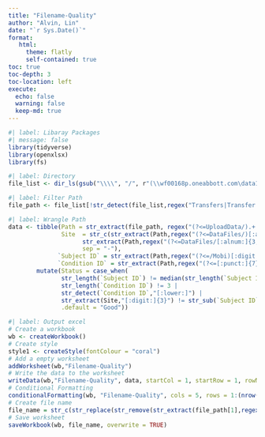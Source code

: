 ```yaml
---
title: "Filename-Quality"
author: "Alvin, Lin"
date: "`r Sys.Date()`"
format:
   html:
     theme: flatly
     self-contained: true
toc: true
toc-depth: 3
toc-location: left
execute:
  echo: false
  warning: false 
  keep-md: true
---
```


<!-- UUU \\wf00168p.oneabbott.com\data1\CDM\ALB-US-EXP-21001\UploadData\AUU\AUU_DataFiles -->
<!-- \\wf00168p.oneabbott.com\data1\CDM\ADC-US-RES-23241\SE01\UploadData\UUU\UUU_Datafiles\083-IDR\2023-12-01_1554 -->

<!-- Step 1 : Copy the upload directory and then paste -->
<!-- Step 2 : Ctrl + Alt + R -->

```r
#| label: Libaray Packages 
#| message: false
library(tidyverse)
library(openxlsx)
library(fs)
```

```r
#| label: Directory
file_list <- dir_ls(gsub("\\\\", "/", r"(\\wf00168p.oneabbott.com\data1\CDM\ADC-US-RES-23241\SE01\UploadData\UUU\UUU_Datafiles\083-IDR\2023-12-01_1554)"),recurse = T,glob = "*extracted_realm.zip|*events.csv")
```

```r
#| label: Filter Path
file_path <- file_list[!str_detect(file_list,regex("Transfers|Transfer|Archive|Archives",ignore_case = T)) & str_detect(file_list,regex("AUU_DataFiles|UUU_DataFiles|UUU Data Files",ignore_case = T))]
```

```r
#| label: Wrangle Path
data <- tibble(Path = str_extract(file_path, regex("(?<=UploadData/).+|(?<=Upload Data/).+")),
               Site  = str_c(str_extract(Path,regex("(?<=DataFiles/)[:alnum:]+|(?<=Data Files/)[:alnum:]+",ignore_case = T)),
                     str_extract(Path,regex("(?<=DataFiles/[:alnum:]{3,4}[:punct:]{1})[:alnum:]+|(?<=Data Files/[:alnum:]{3,4}[:punct:]{1})[:alnum:]+",ignore_case = T)),
                     sep = "-"),
              `Subject ID` = str_extract(Path,regex("(?<=/Mobi)[:digit:]+|(?<=/Atna)[:digit:]+|(?<=/Apol)[:digit:]+")),
              `Condition ID` = str_extract(Path,regex("(?<=[:punct:]{7})[:alnum:]+"))) |> 
        mutate(Status = case_when(
               str_length(`Subject ID`) != median(str_length(`Subject ID`),na.rm = T) |
               str_length(`Condition ID`) != 3 |
               str_detect(`Condition ID`,"[:lower:]") |
               str_extract(Site,"[:digit:]{3}") != str_sub(`Subject ID`,1,3)~ "No Good",
               .default = "Good"))
```

```r
#| label: Output excel
# Create a workbook
wb <- createWorkbook()
# Create style 
style1 <- createStyle(fontColour = "coral") 
# Add a empty worksheet
addWorksheet(wb,"Filename-Quality")
# Write the data to the worksheet
writeData(wb,"Filename-Quality", data, startCol = 1, startRow = 1, rowNames = F)
# Conditional Formatting
conditionalFormatting(wb, "Filename-Quality", cols = 5, rows = 1:(nrow(data) + 1), style = style1, type = "contains", rule = "No Good")
# Create file name
file_name = str_c(str_replace(str_remove(str_extract(file_path[1],regex("(?<=CDM/)[:graph:]+")),regex("/UploadData.+")),"/","-"), " Filename-Quality.xlsx")
# Save worksheet
saveWorkbook(wb, file_name, overwrite = TRUE)
```

